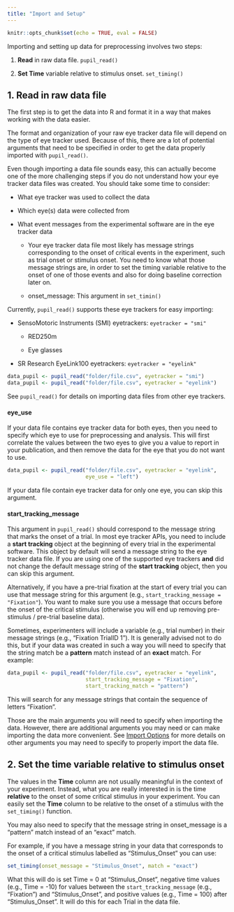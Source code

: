 ```yaml
---
title: "Import and Setup"
---
```


```r
knitr::opts_chunk$set(echo = TRUE, eval = FALSE)
```

Importing and setting up data for preprocessing involves two steps:

1. **Read** in raw data file. `pupil_read()`
    
2. **Set Time** variable relative to stimulus onset. `set_timing()`

## 1. Read in raw data file

The first step is to get the data into R and format it in a way that makes working with the data easier.

The format and organization of your raw eye tracker data file will depend on the type of eye tracker used. Because of this, there are a lot of potential arguments that need to be specified in order to get the data properly imported with `pupil_read()`.

Even though importing a data file sounds easy, this can actually become one of the more challenging steps if you do not understand how your eye tracker data files was created. You should take some time to consider:

- What eye tracker was used to collect the data

- Which eye(s) data were collected from

- What event messages from the experimental software are in the eye tracker data

    - Your eye tracker data file most likely has message strings corresponding to the onset of critical events in the experiment, such as trial onset or stimulus onset. You need to know what those message strings are, in order to set the timing variable relative to the onset of one of those events and also for doing baseline correction later on. 
    
    - onset_message: This argument in `set_timin()` 

Currently, `pupil_read()` supports these eye trackers for easy importing:

-   SensoMotoric Instruments (SMI) eyetrackers: `eyetracker = "smi"`

    -   RED250m

    -   Eye glasses

-   SR Research EyeLink100 eyetrackers: `eyetracker = "eyelink"`

```r
data_pupil <- pupil_read("folder/file.csv", eyetracker = "smi")
data_pupil <- pupil_read("folder/file.csv", eyetracker = "eyelink")
```

See `pupil_read()` for details on importing data files from other eye trackers.

#### eye_use

If your data file contains eye tracker data for both eyes, then you need to specify which eye to use for preprocessing and analysis. This will first correlate the values between the two eyes to give you a value to report in your publication, and then remove the data for the eye that you do not want to use.

```r
data_pupil <- pupil_read("folder/file.csv", eyetracker = "eyelink",
                         eye_use = "left")
```

If your data file contain eye tracker data for only one eye, you can skip this argument.

#### start_tracking_message

This argument in `pupil_read()` should correspond to the message string that marks the onset of a trial. In most eye tracker APIs, you need to include a **start tracking** object at the beginning of every trial in the experimental software. This object by default will send a message string to the eye tracker data file. If you are using one of the supported eye trackers **and** did not change the default message string of the **start tracking** object, then you can skip this argument.

Alternatively, if you have a pre-trial fixation at the start of every trial you can use that message string for this argument (e.g., `start_tracking_message = "Fixation"`). You want to make sure you use a message that occurs before the onset of the critical stimulus (otherwise you will end up removing pre-stimulus / pre-trial baseline data). 

Sometimes, experimenters will include a variable (e.g., trial number) in their message strings (e.g., "Fixation TrialID 1"). It is generally advised not to do this, but if your data was created in such a way you will need to specify that the string match be a **pattern** match instead of an **exact** match. For example:

```r
data_pupil <- pupil_read("folder/file.csv", eyetracker = "eyelink",
                         start_tracking_message = "Fixation",
                         start_tracking_match = "pattern")
```

This will search for any message strings that contain the sequence of letters "Fixation".

Those are the main arguments you will need to specify when importing the data. However, there are additional arguments you may need or can make importing the data more convenient. 
See [Import Options]() for more details on other arguments you may need to specify to properly import the data file.

## 2. Set the time variable relative to stimulus onset

The values in the **Time** column are not usually meaningful in the context of your experiment. Instead, what you are really interested in is the time **relative** to the onset of some critical stimulus in your experiment. You can easily set the **Time** column to be relative to the onset of a stimulus with the `set_timing()` function. 

You may also need to specify that the message string in onset_message is a "pattern" match instead of an "exact" match.

For example, if you have a message string in your data that corresponds to the onset of a critical stimulus labelled as "Stimulus_Onset" you can use:

```r
set_timing(onset_message = "Stimulus_Onset", match = "exact")
```

What this will do is set Time = 0 at "Stimulus_Onset", negative time values (e.g., Time = -10) for values between the `start_tracking_message` (e.g., "Fixation") and "Stimulus_Onset", and positive values (e.g., Time = 100) after "Stimulus_Onset". It will do this for each Trial in the data file. 

